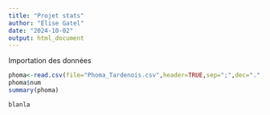 ---
title: "Projet stats"
author: "Elise Gatel"
date: "2024-10-02"
output: html_document
---

Importation des données
```{r}
phoma<-read.csv(file="Phoma_Tardenois.csv",header=TRUE,sep=";",dec=".",stringsAsFactors=TRUE)
phoma$num 
summary(phoma)
```

```{r}
blanla
```

